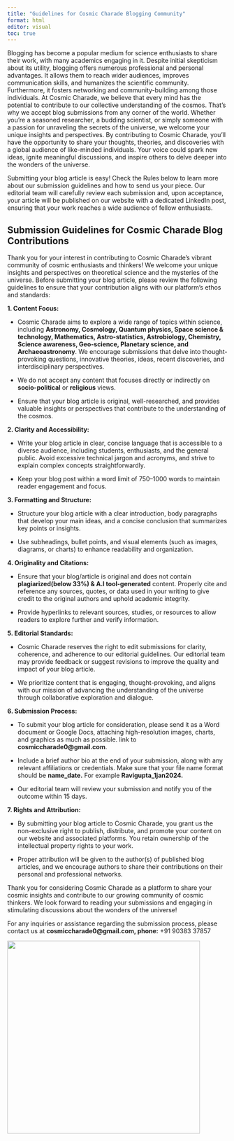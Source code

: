 ```yaml
---
title: "Guidelines for Cosmic Charade Blogging Community"
format: html
editor: visual
toc: true
---
```


Blogging has become a popular medium for science enthusiasts to share their work, with many academics engaging in it. Despite initial skepticism about its utility, blogging offers numerous professional and personal advantages. It allows them to reach wider audiences, improves communication skills, and humanizes the scientific community. Furthermore, it fosters networking and community-building among those individuals. At Cosmic Charade, we believe that every mind has the potential to contribute to our collective understanding of the cosmos. That's why we accept blog submissions from any corner of the world. Whether you're a seasoned researcher, a budding scientist, or simply someone with a passion for unraveling the secrets of the universe, we welcome your unique insights and perspectives. By contributing to Cosmic Charade, you'll have the opportunity to share your thoughts, theories, and discoveries with a global audience of like-minded individuals. Your voice could spark new ideas, ignite meaningful discussions, and inspire others to delve deeper into the wonders of the universe.

Submitting your blog article is easy! Check the Rules below to learn more about our submission guidelines and how to send us your piece. Our editorial team will carefully review each submission and, upon acceptance, your article will be published on our website with a dedicated LinkedIn post, ensuring that your work reaches a wide audience of fellow enthusiasts.

## **Submission Guidelines for Cosmic Charade Blog Contributions**

Thank you for your interest in contributing to Cosmic Charade's vibrant community of cosmic enthusiasts and thinkers! We welcome your unique insights and perspectives on theoretical science and the mysteries of the universe. Before submitting your blog article, please review the following guidelines to ensure that your contribution aligns with our platform's ethos and standards:

**1. Content Focus:**

-   Cosmic Charade aims to explore a wide range of topics within science, including **Astronomy, Cosmology, Quantum physics, Space science & technology, Mathematics, Astro-statistics, Astrobiology, Chemistry, Science awareness, Geo-science, Planetary science, and Archaeoastronomy**. We encourage submissions that delve into thought-provoking questions, innovative theories, ideas, recent discoveries, and interdisciplinary perspectives.

-   We do not accept any content that focuses directly or indirectly on **socio-political** or **religious** views.

-   Ensure that your blog article is original, well-researched, and provides valuable insights or perspectives that contribute to the understanding of the cosmos.

**2. Clarity and Accessibility:**

-   Write your blog article in clear, concise language that is accessible to a diverse audience, including students, enthusiasts, and the general public. Avoid excessive technical jargon and acronyms, and strive to explain complex concepts straightforwardly.

-   Keep your blog post within a word limit of 750–1000 words to maintain reader engagement and focus.

**3. Formatting and Structure:**

-   Structure your blog article with a clear introduction, body paragraphs that develop your main ideas, and a concise conclusion that summarizes key points or insights.

-   Use subheadings, bullet points, and visual elements (such as images, diagrams, or charts) to enhance readability and organization.

**4. Originality and Citations:**

-   Ensure that your blog/article is original and does not contain **plagiarized(below 33%) & A.I tool-generated** content. Properly cite and reference any sources, quotes, or data used in your writing to give credit to the original authors and uphold academic integrity.

-   Provide hyperlinks to relevant sources, studies, or resources to allow readers to explore further and verify information.

**5. Editorial Standards:**

-   Cosmic Charade reserves the right to edit submissions for clarity, coherence, and adherence to our editorial guidelines. Our editorial team may provide feedback or suggest revisions to improve the quality and impact of your blog article.

-   We prioritize content that is engaging, thought-provoking, and aligns with our mission of advancing the understanding of the universe through collaborative exploration and dialogue.

**6. Submission Process:**

-   To submit your blog article for consideration, please send it as a Word document or Google Docs, attaching high-resolution images, charts, and graphics as much as possible. link to **cosmiccharade0\@gmail.com**.

-   Include a brief author bio at the end of your submission, along with any relevant affiliations or credentials. Make sure that your file name format should be **name_date.** For example **Ravigupta_1jan2024.**

-   Our editorial team will review your submission and notify you of the outcome within 15 days.

**7. Rights and Attribution:**

-   By submitting your blog article to Cosmic Charade, you grant us the non-exclusive right to publish, distribute, and promote your content on our website and associated platforms. You retain ownership of the intellectual property rights to your work.

-   Proper attribution will be given to the author(s) of published blog articles, and we encourage authors to share their contributions on their personal and professional networks.

Thank you for considering Cosmic Charade as a platform to share your cosmic insights and contribute to our growing community of cosmic thinkers. We look forward to reading your submissions and engaging in stimulating discussions about the wonders of the universe!

For any inquiries or assistance regarding the submission process, please contact us at **cosmiccharade0\@gmail.com, phone:** +91 90383 37857

![](full_logo.gif){fig-align="center" width="441"}
